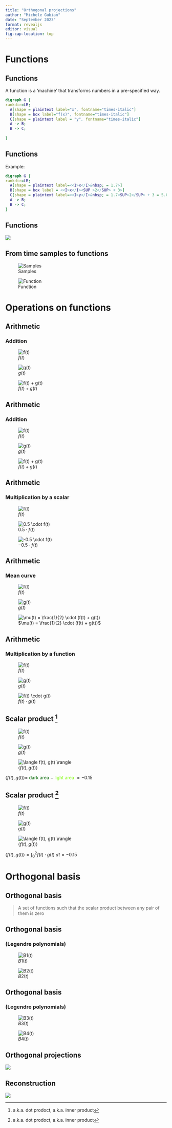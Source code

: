 ```yaml
---
title: "Orthogonal projections"
author: "Michele Gubian"
date: "September 2023"
format: revealjs
editor: visual
fig-cap-location: top
---
```


# Functions

## Functions

A function is a 'machine' that transforms numbers in a pre-specified way.

::: fragment
```dot

digraph G {
rankdir=LR;
  A[shape = plaintext label="x", fontname="times-italic"]
  B[shape = box label="f(x)", fontname="times-italic"]
  C[shape = plaintext label = "y", fontname="times-italic"]
  A -> B;
  B -> C;
  
}
```
:::

## Functions

Example:

```dot

digraph G {
rankdir=LR;
  A[shape = plaintext label=<<I>x</I>&nbsp; = 1.7>]
  B[shape = box label = <<I>x</I><SUP >2</SUP> + 3>]
  C[shape = plaintext label=<<I>y</I>&nbsp; = 1.7<SUP>2</SUP> + 3 = 5.89>]
  A -> B;
  B -> C;
}
```

## Functions

![](plots/f.png)

## From time samples to functions

::: {layout-ncol="2"}
![Samples](plots/samples.png)

::: fragment
![Function](plots/curve.png)
:::

:::

# Operations on functions

## Arithmetic
### Addition

::: {layout-ncol="3"}
![$f(t)$](plots/curve.png)

![$g(t)$](plots/add2.png)

::: fragment

![$f(t) + g(t)$](plots/curve_plus_add2.png)

:::
:::

## Arithmetic
### Addition


::: {layout-ncol="3"}
![$f(t)$](plots/curve.png)

![$g(t)$](plots/add3.png)

![$f(t) + g(t)$](plots/curve_plus_add3.png)
:::

## Arithmetic
### Multiplication by a scalar

::: {layout-ncol="3"}
![$f(t)$](plots/curve.png)

::: fragment

![$0.5 \cdot f(t)$](plots/curve05.png)

:::

::: fragment

![$-0.5 \cdot f(t)$](plots/curvem05.png)
:::
:::

## Arithmetic
### Mean curve

::: {layout-ncol="3"}
![$f(t)$](plots/curve.png)

![$g(t)$](plots/curve2.png)


::: fragment

![$\mu(t) = \frac{1}{2} \cdot (f(t) + g(t))$](plots/curveMean2.png)
:::
:::


## Arithmetic
### Multiplication by a function

::: {layout-ncol="3"}
![$f(t)$](plots/curve.png)

![$g(t)$](plots/mul2.png)

::: fragment

![$f(t) \cdot g(t)$](plots/curve_times_mul2.png)

:::
:::

## Scalar product [^1]

::: {layout-ncol="3"}
![$f(t)$](plots/curve.png)

![$g(t)$](plots/mul2.png)

::: fragment

![$\langle f(t), g(t) \rangle$](plots/curvePoly2Int.png)

:::
:::

::: fragment

$\langle f(t), g(t) \rangle  =$ [dark area]{style="color:#006400;"} $-$ [light area]{style="color:#7CFC00;"} $= -0.15$
::: 



[^1]: a.k.a. dot prodoct, a.k.a. inner product

## Scalar product [^1]

::: {layout-ncol="3"}
![$f(t)$](plots/curve.png)

![$g(t)$](plots/mul2.png)

![$\langle f(t), g(t) \rangle$](plots/curvePoly2Int.png)

:::



$\langle f(t), g(t) \rangle = \int_0^2 f(t) \cdot g(t) \; dt = -0.15$


[^1]: a.k.a. dot prodoct, a.k.a. inner product




# Orthogonal basis

## Orthogonal basis

> A set of functions such that the scalar product between any pair of them is zero


## Orthogonal basis
### (Legendre polynomials)

::: {layout-ncol="2"}
![$B1(t)$](plots/Poly1.png)

![$B2(t)$](plots/Poly2.png)
:::

## Orthogonal basis

### (Legendre polynomials)

::: {layout-ncol="2"}
![$B3(t)$](plots/Poly3.png)

![$B4(t)$](plots/Poly4.png)
:::


## Orthogonal projections

![](plots/orthogonalProjection.drawio.svg)

## Reconstruction

![](plots/reconstruction.drawio.svg)



